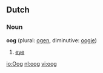 ==Dutch==
===Noun===
'''oog''' (plural: [[ogen]], diminutive: [[oogje]])

# [[eye]]

[[io:Oog]]
[[nl:oog]]
[[vi:oog]]